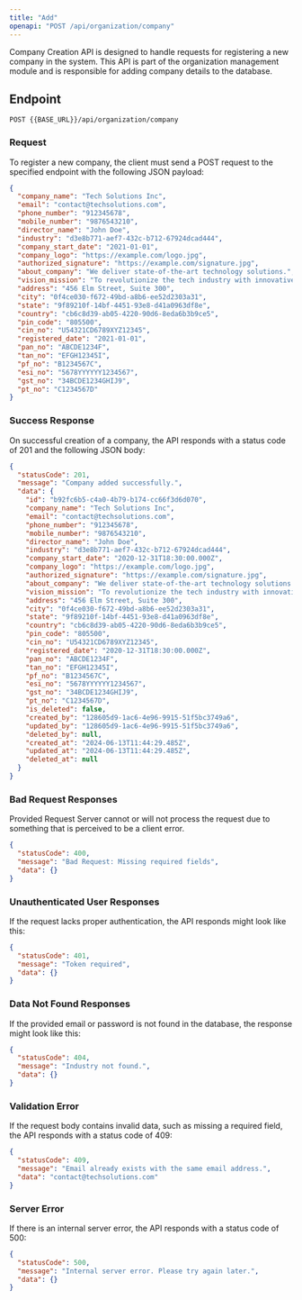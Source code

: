 ---
title: "Add"
openapi: "POST /api/organization/company"
---

Company Creation API is designed to handle requests for registering a new company in the system. This API is part of the organization management module and is responsible for adding company details to the database.

## Endpoint

`POST {{BASE_URL}}/api/organization/company`

### Request

To register a new company, the client must send a POST request to the specified endpoint with the following JSON payload:

```json
{
  "company_name": "Tech Solutions Inc",
  "email": "contact@techsolutions.com",
  "phone_number": "912345678",
  "mobile_number": "9876543210",
  "director_name": "John Doe",
  "industry": "d3e8b771-aef7-432c-b712-67924dcad444",
  "company_start_date": "2021-01-01",
  "company_logo": "https://example.com/logo.jpg",
  "authorized_signature": "https://example.com/signature.jpg",
  "about_company": "We deliver state-of-the-art technology solutions.",
  "vision_mission": "To revolutionize the tech industry with innovative solutions.",
  "address": "456 Elm Street, Suite 300",
  "city": "0f4ce030-f672-49bd-a8b6-ee52d2303a31",
  "state": "9f89210f-14bf-4451-93e8-d41a0963df8e",
  "country": "cb6c8d39-ab05-4220-90d6-8eda6b3b9ce5",
  "pin_code": "805500",
  "cin_no": "U54321CD6789XYZ12345",
  "registered_date": "2021-01-01",
  "pan_no": "ABCDE1234F",
  "tan_no": "EFGH12345I",
  "pf_no": "B1234567C",
  "esi_no": "5678YYYYYY1234567",
  "gst_no": "34BCDE1234GHIJ9",
  "pt_no": "C1234567D"
}
```

### Success Response

On successful creation of a company, the API responds with a status code of 201 and the following JSON body:

```json
{
  "statusCode": 201,
  "message": "Company added successfully.",
  "data": {
    "id": "b92fc6b5-c4a0-4b79-b174-cc66f3d6d070",
    "company_name": "Tech Solutions Inc",
    "email": "contact@techsolutions.com",
    "phone_number": "912345678",
    "mobile_number": "9876543210",
    "director_name": "John Doe",
    "industry": "d3e8b771-aef7-432c-b712-67924dcad444",
    "company_start_date": "2020-12-31T18:30:00.000Z",
    "company_logo": "https://example.com/logo.jpg",
    "authorized_signature": "https://example.com/signature.jpg",
    "about_company": "We deliver state-of-the-art technology solutions.",
    "vision_mission": "To revolutionize the tech industry with innovative solutions.",
    "address": "456 Elm Street, Suite 300",
    "city": "0f4ce030-f672-49bd-a8b6-ee52d2303a31",
    "state": "9f89210f-14bf-4451-93e8-d41a0963df8e",
    "country": "cb6c8d39-ab05-4220-90d6-8eda6b3b9ce5",
    "pin_code": "805500",
    "cin_no": "U54321CD6789XYZ12345",
    "registered_date": "2020-12-31T18:30:00.000Z",
    "pan_no": "ABCDE1234F",
    "tan_no": "EFGH12345I",
    "pf_no": "B1234567C",
    "esi_no": "5678YYYYYY1234567",
    "gst_no": "34BCDE1234GHIJ9",
    "pt_no": "C1234567D",
    "is_deleted": false,
    "created_by": "128605d9-1ac6-4e96-9915-51f5bc3749a6",
    "updated_by": "128605d9-1ac6-4e96-9915-51f5bc3749a6",
    "deleted_by": null,
    "created_at": "2024-06-13T11:44:29.485Z",
    "updated_at": "2024-06-13T11:44:29.485Z",
    "deleted_at": null
  }
}
```

### Bad Request Responses

Provided Request Server cannot or will not process the request due to something that is perceived to be a client error.

```json
{
  "statusCode": 400,
  "message": "Bad Request: Missing required fields",
  "data": {}
}
```

### Unauthenticated User Responses

If the request lacks proper authentication, the API responds might look like this:

```json
{
  "statusCode": 401,
  "message": "Token required",
  "data": {}
}
```

### Data Not Found Responses

If the provided email or password is not found in the database, the response might look like this:

```json
{
  "statusCode": 404,
  "message": "Industry not found.",
  "data": {}
}
```

### Validation Error

If the request body contains invalid data, such as missing a required field, the API responds with a status code of 409:

```json
{
  "statusCode": 409,
  "message": "Email already exists with the same email address.",
  "data": "contact@techsolutions.com"
}
```

### Server Error

If there is an internal server error, the API responds with a status code of 500:

```json
{
  "statusCode": 500,
  "message": "Internal server error. Please try again later.",
  "data": {}
}
```
